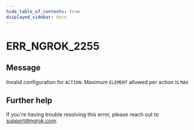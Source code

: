 ```yaml
---
hide_table_of_contents: true
displayed_sidebar: docs
---
```



# ERR_NGROK_2255

## Message

Invalid configuration for `ACTION`: Maximum `ELEMENT` allowed per action is `MAX`

<ErrorDetails error="err_ngrok_2255" />

## Further help

If you're having trouble resolving this error, please reach out to [support@ngrok.com](mailto:support@ngrok.com?subject=Help%20with%20ERR_NGROK_2255).
